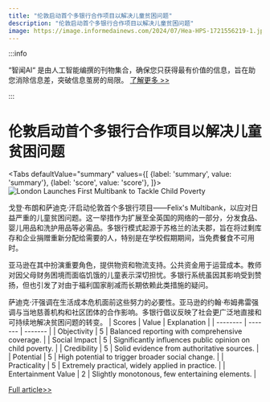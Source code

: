 ```yaml
---
title: "伦敦启动首个多银行合作项目以解决儿童贫困问题"
description: "伦敦启动首个多银行合作项目以解决儿童贫困问题"
image: https://image.informedainews.com/2024/07/Hea-HPS-1721556219-1.jpg
---
```



:::info

“智闻AI“ 是由人工智能编撰的刊物集合，确保您只获得最有价值的信息，旨在助您消除信息差，突破信息茧房的局限。  [了解更多 >>](/)

:::

# 伦敦启动首个多银行合作项目以解决儿童贫困问题


<Tabs
	defaultValue="summary"
	values={[
	{label: 'summary', value: 'summary'},
	{label: 'score', value: 'score'},
]}>
<TabItem value="summary">
<img
  src="https://image.informedainews.com/2024/07/Hea-HPS-1721556219-1.jpg"
  alt="London Launches First Multibank to Tackle Child Poverty"
/>



戈登·布朗和萨迪克·汗启动伦敦首个多银行项目——Felix's Multibank，以应对日益严重的儿童贫困问题。这一举措作为扩展至全英国的网络的一部分，分发食品、婴儿用品和洗护用品等必需品。多银行模式起源于苏格兰的法夫郡，旨在将过剩库存和企业捐赠重新分配给需要的人，特别是在学校假期期间，当免费餐食不可用时。

亚马逊在其中扮演重要角色，提供物资和物流支持。公共资金用于运营成本。教师对因父母财务困境而面临饥饿的儿童表示深切担忧。多银行系统虽因其影响受到赞扬，但也引发了对由于福利国家削减而长期依赖此类措施的疑问。

萨迪克·汗强调在生活成本危机面前这些努力的必要性。亚马逊的约翰·布姆弗雷强调与当地慈善机构和社区团体的合作影响。多银行倡议反映了社会更广泛地直接和可持续地解决贫困问题的转变。
</TabItem>
<TabItem value="score">
	| Scores     | Value   | Explanation |
	| -------- | ------- | ------- |
	| Objectivity  | 5    | Balanced reporting with comprehensive coverage.    |
	| Social Impact | 5     | Significantly influences public opinion on child poverty.    |
	| Credibility    | 5    | Solid evidence from authoritative sources.    |
	| Potential    | 5    | High potential to trigger broader social change.    |
	| Practicality    | 5    | Extremely practical, widely applied in practice.    |
	| Entertainment Value    | 2    | Slightly monotonous, few entertaining elements.    |
</TabItem>
</Tabs>

[Full article>>](https://www.theguardian.com/society/article/2024/jul/21/gordon-brown-launches-londons-first-multibank-amid-uk-child-poverty-fears)
